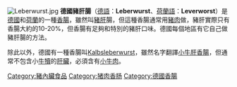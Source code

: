 [[File:Leberwurst.jpg|right]]
'''德國豬肝腸'''（[[德語|德語]]：'''Leberwurst'''、[[荷蘭語|荷蘭語]]：'''Leverworst'''）是[[德國|德國]]和[[荷蘭|荷蘭]]的一種[[香腸|香腸]]，雖然叫[[豬肝|豬肝]]腸，但這種香腸通常用[[豬肉|豬肉]]做，豬肝實際只有香腸大約的10-20%，但香腸有足夠和特別的豬肝口味。德國每個地區有它自己做豬肝腸的方法。

除此以外，德國有一種香腸叫[[Kalbsleberwurst|Kalbsleberwurst]]，雖然名字翻譯[[小牛肝香腸|小牛肝香腸]]，但通常不包含小[[牛犢|牛犢]]的[[肝臟|肝臟]]，必須含有[[小牛肉|小牛肉]]。

{{food-stub}}
[[Category:豬內臟食品|Category:豬內臟食品]]
[[Category:猪肉香肠|Category:猪肉香肠]]
[[Category:德國香腸|Category:德國香腸]]